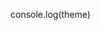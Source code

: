 <!-- Colors.stories.mdx -->

console.log(theme)

<Meta title="Design Tokens/Colors" />

<ColorPalette>
  <ColorItem
    title="theme.colors.base"
    subtitle="Some of the Base"
    colors={{ theme.colors.base }}
  />
</ColorPalette>
